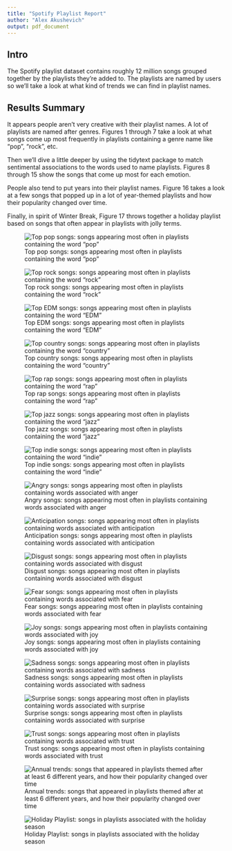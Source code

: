```yaml
---
title: "Spotify Playlist Report"
author: "Alex Akushevich"
output: pdf_document
---
```

## Intro
The Spotify playlist dataset contains roughly 12 million songs grouped together by the playlists they're added to. The playlists are named by users so we'll take a look at what kind of trends we can find in playlist names.

## Results Summary

It appears people aren't very creative with their playlist names. A lot of playlists are named after genres. Figures 1 through 7 take a look at what songs come up most frequently in playlists containing a genre name like "pop", "rock", etc.

Then we'll dive a little deeper by using the tidytext package to match sentimental associations to the words used to name playlists. Figures 8 through 15 show the songs that come up most for each emotion.

People also tend to put years into their playlist names. Figure 16 takes a look at a few songs that popped up in a lot of year-themed playlists and how their popularity changed over time.

Finally, in spirit of Winter Break, Figure 17 throws together a holiday playlist based on songs that often appear in playlists with jolly terms.


![Top pop songs: songs appearing most often in playlists containing the word "pop"](./figures/pop.png)

![Top rock songs: songs appearing most often in playlists containing the word "rock"](./figures/rock.png)

![Top EDM songs: songs appearing most often in playlists containing the word "EDM"](./figures/edm.png)

![Top country songs: songs appearing most often in playlists containing the word "country"](./figures/country.png)

![Top rap songs: songs appearing most often in playlists containing the word "rap"](./figures/rap.png)

![Top jazz songs: songs appearing most often in playlists containing the word "jazz"](./figures/jazz.png)

![Top indie songs: songs appearing most often in playlists containing the word "indie"](./figures/indie.png)

![Angry songs: songs appearing most often in playlists containing words associated with anger](./figures/anger.png)

![Anticipation songs: songs appearing most often in playlists containing words associated with anticipation](./figures/anticipation.png)

![Disgust songs: songs appearing most often in playlists containing words associated with disgust](./figures/disgust.png)

![Fear songs: songs appearing most often in playlists containing words associated with fear](./figures/fear.png)

![Joy songs: songs appearing most often in playlists containing words associated with joy](./figures/joy.png)

![Sadness songs: songs appearing most often in playlists containing words associated with sadness](./figures/sadness.png)

![Surprise songs: songs appearing most often in playlists containing words associated with surprise](./figures/surprise.png)

![Trust songs: songs appearing most often in playlists containing words associated with trust](./figures/trust.png)

![Annual trends: songs that appeared in playlists themed after at least 6 different years, and how their popularity changed over time](./figures/song_trends.png)

![Holiday Playlist: songs in playlists associated with the holiday season](./figures/holiday_playlist.png)